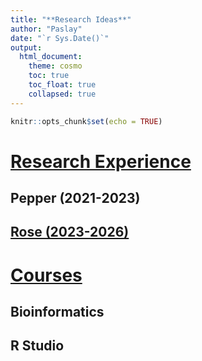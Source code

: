 ```yaml
---
title: "**Research Ideas**"
author: "Paslay"
date: "`r Sys.Date()`"
output:
  html_document:
    theme: cosmo
    toc: true
    toc_float: true
    collapsed: true
---
```


```r
knitr::opts_chunk$set(echo = TRUE)
```


# <u>**Research Experience**</u>
## Pepper (2021-2023)
## [Rose (2023-2026)](research_experience/rose_project/Rose_Project.html)


# <u>**Courses**</u>
## Bioinformatics
## R Studio

<!---  I can add whatever text within this box for future ideas or notes 

<center> (How to center text)

---> 

